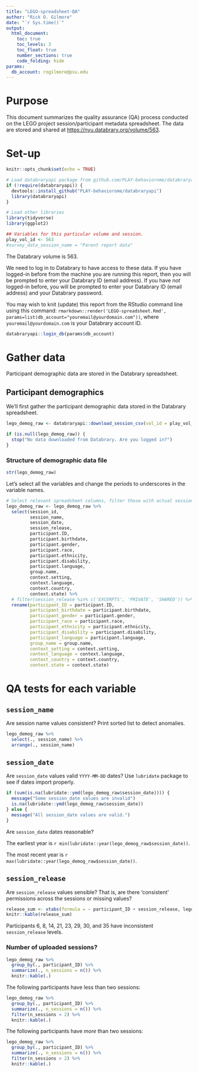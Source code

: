 ```yaml
---
title: "LEGO-spreadsheet-QA"
author: "Rick O. Gilmore"
date: "`r Sys.time()`"
output: 
  html_document:
    toc: true
    toc_levels: 3
    toc_float: true
    number_sections: true
    code_folding: hide
params: 
  db_account: rogilmore@psu.edu
---
```


# Purpose

This document summarizes the quality assurance (QA) process conducted on the LEGO project session/participant metadata spreadsheet.
The data are stored and shared at <https://nyu.databrary.org/volume/563>.

# Set-up

```r
knitr::opts_chunk$set(echo = TRUE)

# Load databraryapi package from github.com/PLAY-behaviorome/databraryapi
if (!require(databraryapi)) {
  devtools::install_github("PLAY-behaviorome/databraryapi")
  library(databraryapi)
}

# Load other libraries
library(tidyverse)
library(ggplot2)

## Variables for this particular volume and session.
play_vol_id <- 563
#survey_data_session_name = "Parent report data"
```

The Databrary volume is 563.

We need to log in to Databrary to have access to these data.
If you have logged-in before from the machine you are running this report, then you will be prompted to enter your Databrary ID (email address).
If you have *not* logged-in before, you will be prompted to enter your Databrary ID (email address) and your Databrary password.

You may wish to knit (update) this report from the RStudio command line using this command: `rmarkdown::render('LEGO-spreadsheet.Rmd', params=list(db_account="youremail@yourdomain.com"))`, where `youremail@yourdomain.com` is your Databrary account ID.

```r
databraryapi::login_db(params$db_account)
```

# Gather data

Participant demographic data are stored in the Databrary spreadsheet.

## Participant demographics

We'll first gather the participant demographic data stored in the Databrary spreadsheet.

```r
lego_demog_raw <- databraryapi::download_session_csv(vol_id = play_vol_id)

if (is.null(lego_demog_raw)) {
  stop("No data downloaded from Databrary. Are you logged in?")
}

```

### Structure of demographic data file

```r
str(lego_demog_raw)
```

Let's select all the variables and change the periods to underscores in the variable names.

```r
# Select relevant spreadsheet columns, filter those with actual session data, and rename variables to use underscores
lego_demog_raw <- lego_demog_raw %>%
  select(session_id,
         session_name,
         session_date,
         session_release,
         participant.ID,
         participant.birthdate,
         participant.gender,
         participant.race, 
         participant.ethnicity,
         participant.disability, 
         participant.language, 
         group.name,
         context.setting,
         context.language,
         context.country,
         context.state) %>%
  # filter(session_release %in% c('EXCERPTS', 'PRIVATE', 'SHARED')) %>%
  rename(participant_ID = participant.ID,
         participant_birthdate = participant.birthdate,
         participant_gender = participant.gender,
         participant_race = participant.race,
         participant_ethnicity = participant.ethnicity,
         participant_disability = participant.disability, 
         participant_language = participant.language,
         group_name = group.name,
         context_setting = context.setting,
         context_language = context.language,
         context_country = context.country,
         context.state = context.state)
```

# QA tests for each variable

## `session_name`

Are session name values consistent?
Print sorted list to detect anomalies.

```r
lego_demog_raw %>%
  select(., session_name) %>%
  arrange(., session_name)
```

## `session_date`

Are `session_date` values valid `YYYY-MM-DD` dates?
Use `lubridate` package to see if dates import properly.

```r
if (sum(is.na(lubridate::ymd(lego_demog_raw$session_date)))) {
  message("Some session_date values are invalid")
  is.na(lubridate::ymd(lego_demog_raw$session_date))
} else {
  message("All session_date values are valid.")
}
```

Are `session_date` dates reasonable?

The earliest year is `r min(lubridate::year(lego_demog_raw$session_date))`.

The most recent year is `r max(lubridate::year(lego_demog_raw$session_date))`.

## `session_release`

Are `session_release` values sensible?
That is, are there 'consistent' permissions across the sessions or missing values?

```r
release_sum <- xtabs(formula = ~ participant_ID + session_release, lego_demog_raw)
knitr::kable(release_sum)
```

Participants 6, 8, 14, 21, 23, 29, 30, and 35 have inconsistent `session_release` levels.

### Number of uploaded sessions?

```r
lego_demog_raw %>%
  group_by(., participant_ID) %>%
  summarize(., n_sessions = n()) %>%
  knitr::kable(.)
```

The following participants have less than two sessions:

```r
lego_demog_raw %>%
  group_by(., participant_ID) %>%
  summarize(., n_sessions = n()) %>%
  filter(n_sessions < 2) %>%
  knitr::kable(.)
```

The following participants have *more* than two sessions:

```r
lego_demog_raw %>%
  group_by(., participant_ID) %>%
  summarize(., n_sessions = n()) %>%
  filter(n_sessions > 2) %>%
  knitr::kable(.)
```
